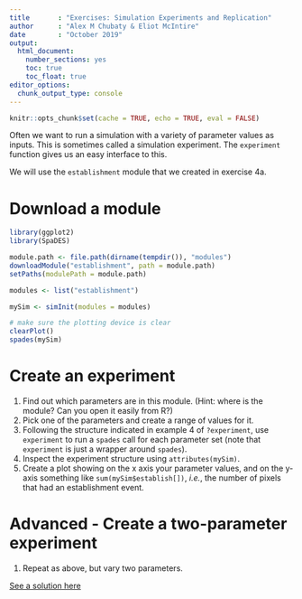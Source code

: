 ```yaml
---
title       : "Exercises: Simulation Experiments and Replication"
author      : "Alex M Chubaty & Eliot McIntire"
date        : "October 2019"
output: 
  html_document: 
    number_sections: yes
    toc: true
    toc_float: true
editor_options: 
  chunk_output_type: console
---
```


```r
knitr::opts_chunk$set(cache = TRUE, echo = TRUE, eval = FALSE)
```

Often we want to run a simulation with a variety of parameter values as inputs. This is sometimes called a simulation experiment. The `experiment` function gives us an easy interface to this.

We will use the `establishment` module that we created in exercise 4a.

# Download a module

```r
library(ggplot2)
library(SpaDES)

module.path <- file.path(dirname(tempdir()), "modules")
downloadModule("establishment", path = module.path)
setPaths(modulePath = module.path)

modules <- list("establishment")

mySim <- simInit(modules = modules)

# make sure the plotting device is clear
clearPlot()
spades(mySim)
```

# Create an experiment

1. Find out which parameters are in this module. (Hint: where is the module? Can you open it easily from R?) 
2. Pick one of the parameters and create a range of values for it. 
3. Following the structure indicated in example 4 of `?experiment`, use `experiment` to run a `spades` call for each parameter set (note that `experiment` is just a wrapper around `spades`). 
4. Inspect the experiment structure using `attributes(mySim)`. 
5. Create a plot showing on the x axis your parameter values, and on the y-axis something like `sum(mySim$establish[])`, *i.e.*, the number of pixels that had an establishment event. 

# Advanced - Create a two-parameter experiment

1. Repeat as above, but vary two parameters.

[See a solution here](https://github.com/PredictiveEcology/SpaDES-modules/blob/master/modules/establishment/establishment.Rmd)
